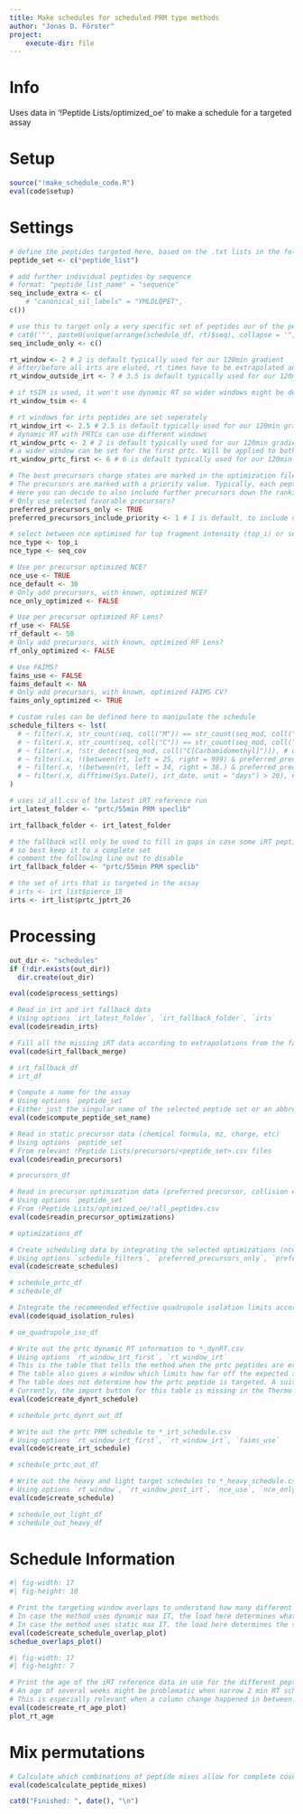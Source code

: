 ```yaml
---
title: Make schedules for scheduled PRM type methods
author: "Jonas D. Förster"
project:
    execute-dir: file
---
```


# Info

Uses data in '!Peptide Lists/optimized_oe' to make a schedule for a targeted assay

# Setup

```r
source("!make_schedule_code.R")
eval(code$setup)
```

# Settings

```r
# define the peptides targeted here, based on the .txt lists in the folder '!Peptide Lists'
peptide_set <- c("peptide_list")

# add further individual peptides by sequence
# format: "peptide_list_name" = "sequence"
seq_include_extra <- c(
	# "canonical_sil_labels" = "YMLDLQPET",
c())

# use this to target only a very specific set of peptides our of the peptide_set
# cat0('"', paste0(unique(arrange(schedule_df, rt)$seq), collapse = '", "'), '"')
seq_include_only <- c()

rt_window <- 2 # 2 is default typically used for our 120min gradient
# after/before all irts are eluted, rt times have to be extrapolated and might be more error prone, so longer windows could help
rt_window_outside_irt <- 7 # 3.5 is default typically used for our 120min gradient

# if tSIM is used, it won't use dynamic RT so wider windows might be desired.
rt_window_tsim <- 4

# rt windows for irts peptides are set seperately
rt_window_irt <- 2.5 # 2.5 is default typically used for our 120min gradient
# dynamic RT with PRTCs can use different windows
rt_window_prtc <- 2 # 2 is default typically used for our 120min gradient
# a wider window can be set for the first prtc. Will be applied to both irt output lists
rt_window_prtc_first <- 6 # 6 is default typically used for our 120min gradient

# The best precursors charge states are marked in the optimization file.
# The precursors are marked with a priority value. Typically, each peptide will have one best precursor marked with '1'.
# Here you can decide to also include further precursors down the ranking (e.g. +++ in addition to ++)
# Only use selected favorable precursors?
preferred_precursors_only <- TRUE
preferred_precursors_include_priority <- 1 # 1 is default, to include only the best precursor

# select between nce optimised for top fragment intensity (top_i) or sequence coverage (seq_cov)
nce_type <- top_i
nce_type <- seq_cov

# Use per precursor optimized NCE?
nce_use <- TRUE
nce_default <- 30
# Only add precursors, with known, optimized NCE?
nce_only_optimized <- FALSE

# Use per precursor optimized RF Lens?
rf_use <- FALSE
rf_default <- 50
# Only add precursors, with known, optimized RF Lens?
rf_only_optimized <- FALSE

# Use FAIMS?
faims_use <- FALSE
faims_default <- NA
# Only add precursors, with known, optimized FAIMS CV?
faims_only_optimized <- TRUE
```

```r
# custom rules can be defined here to manipulate the schedule
schedule_filters <- lst(
  # ~ filter(.x, str_count(seq, coll("M")) == str_count(seq_mod, coll("M[Oxidation]"))), # discard unoxidized M precursors
  # ~ filter(.x, str_count(seq, coll("C")) == str_count(seq_mod, coll("C[Carbamidomethyl]"))), # discard unmodified cysteines
  # ~ filter(.x, !str_detect(seq_mod, coll("C[Carbamidomethyl]"))), # discard modified cysteines
  # ~ filter(.x, !(between(rt, left = 25, right = 999) & preferred_precursor > 1)), # force stricter priority between minutes left and right
  # ~ filter(.x, !(between(rt, left = 34, right = 38.) & preferred_precursor > 1)), # force stricter priority between minutes left and right
  # ~ filter(.x, difftime(Sys.Date(), irt_date, unit = "days") > 20), # keep/drop peptides for which the iRT reference is outdated
)
```

```r
# uses id_all.csv of the latest iRT reference run
irt_latest_folder <- "prtc/55min PRM speclib"

irt_fallback_folder <- irt_latest_folder

# the fallback will only be used to fill in gaps in case some iRT peptides are missing in the latest detection
# so best keep it to a complete set
# comment the following line out to disable
irt_fallback_folder <- "prtc/55min PRM speclib"

# the set of irts that is targeted in the assay
# irts <- irt_list$pierce_15
irts <- irt_list$prtc_jptrt_26
```

# Processing

```r
out_dir <- "schedules"
if (!dir.exists(out_dir))
  dir.create(out_dir)
```

```r
eval(code$process_settings)
```

```r
# Read in irt and irt fallback data
# Using options `irt_latest_folder`, `irt_fallback_folder`, `irts`
eval(code$readin_irts)

# Fill all the missing iRT data according to extrapolations from the fallback
eval(code$irt_fallback_merge)

# irt_fallback_df
# irt_df
```

```r
# Compute a name for the assay
# Using options `peptide_set`
# Either just the singular name of the selected peptide set or an abbreviated concatenation of all.
eval(code$compute_peptide_set_name)
```

```r
# Read in static precursor data (chemical formula, mz, charge, etc)
# Using options `peptide_set`
# From relevant !Peptide Lists/precursors/<peptide_set>.csv files
eval(code$readin_precursors)

# precursors_df
```

```r
# Read in precursor optimization data (preferred precursor, collision energy, rt, etc)
# Using options `peptide_set`
# From !Peptide Lists/optimized_oe/!all_peptides.csv
eval(code$readin_precursor_optimizations)

# optimizations_df
```

```r
# Create scheduling data by integrating the selected optimizations (nce, faims_cv, etc) and computing the rt from the relative iRT information that is saved for each peptide
# Using options `schedule_filters`, `preferred_precursors_only`, `preferred_precursors_include_priority`, `seq_include_only`
eval(code$create_schedules)

# schedule_prtc_df
# schedule_df
```

```r
# Integrate the recommended effective quadrupole isolation limits according to the thermo oe manual
eval(code$quad_isolation_rules)

# oe_quadrupole_iso_df
```

```r
# Write out the prtc dynamic RT information to *_dynRT.csv
# Using options `rt_window_irt_first`, `rt_window_irt`
# This is the table that tells the method when the prtc peptides are expected to elute, which is the basis for how the dynamic RT adjustments are calculated.
# The table also gives a window which limits how far off the expected time the prtc peptide can still be accepted as a true hit, triggering the adjustments.
# The table does not determine how the prtc peptide is targeted. A suitable scan to target these peptides needs to be set up in the method.
# Currently, the import button for this table is missing in the Thermo Method Editor. The contents have to be copied over manually.
eval(code$create_dynrt_schedule)

# schedule_prtc_dynrt_out_df
```

```r
# Write out the prtc PRM schedule to *_irt_schedule.csv
# Using options `rt_window_irt_first`, `rt_window_irt`, `faims_use`
eval(code$create_irt_schedule)

# schedule_prtc_out_df
```

```r
# Write out the heavy and light target schedules to *_heavy_schedule.csv and *_light_schedule.csv
# Using options `rt_window`, `rt_window_post_irt`, `nce_use`, `nce_only_optimized`, `nce_default`, `rf_use`, `rf_only_optimized`, `rf_default`, `faims_use`, `faims_only_optimized`, `faims_default`, `irts`
eval(code$create_schedule)

# schedule_out_light_df
# schedule_out_heavy_df
```

# Schedule Information

```r
#| fig-width: 17
#| fig-height: 10

# Print the targeting window overlaps to understand how many different precursors the instrument has to shuffle through at any time
# In case the method uses dynamic max IT, the load here determines what sensitivity can be achieved due to dynamic lowering of injection time in case of large load.
# In case the method uses static max IT, the load here determines the sample rate of the peaks
eval(code$create_schedule_overlap_plot)
schedue_overlaps_plot()
```

```r
#| fig-width: 17
#| fig-height: 7

# Print the age of the iRT reference data in use for the different peptides.
# An age of several weeks might be problematic when narrow 2 min RT scheduling windows are used.
# This is especially relevant when a column change happened in between.
eval(code$create_rt_age_plot)
plot_rt_age
```

# Mix permutations

```r
# Calculate which combinations of peptide mixes allow for complete coverage of all target peptides.
eval(code$calculate_peptide_mixes)
```

```r
cat0("Finished: ", date(), "\n")
```
